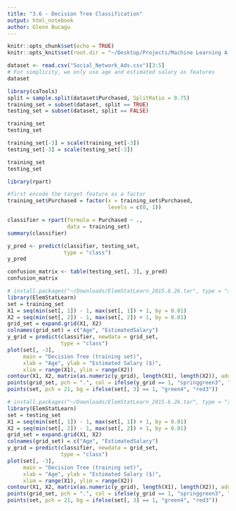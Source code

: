 ```yaml
---
title: "3.6 - Decision Tree Classification"
output: html_notebook
author: Glenn Bucagu
---
```


```r
knitr::opts_chunk$set(echo = TRUE)
knitr::opts_knit$set(root.dir = "~/Desktop/Projects/Machine Learning A-Z (Codes and Datasets)/Part 3 - Classification/Section 19 - Decision Tree Classification/R")
```


```r
dataset <- read.csv("Social_Network_Ads.csv")[3:5] 
# For simplicity, we only use age and estimated salary as features
dataset
```

```r

library(caTools)
split = sample.split(dataset$Purchased, SplitRatio = 0.75)
training_set = subset(dataset, split == TRUE)
testing_set = subset(dataset, split == FALSE)

training_set
testing_set

```

```r
training_set[-3] = scale(training_set[-3])
testing_set[-3] = scale(testing_set[-3])

training_set
testing_set

```


```r
library(rpart)

#first encode the target feature as a factor
training_set$Purchased = factor(x = training_set$Purchased,
                                levels = c(0, 1))

classifier = rpart(formula = Purchased ~ .,
                   data = training_set)
summary(classifier)

```


```r
y_pred <- predict(classifier, testing_set,
                  type = "class")
y_pred

```

```r
confusion_matrix <- table(testing_set[, 3], y_pred)
confusion_matrix

```

```r
# install.packages("~/Downloads/ElemStatLearn_2015.6.26.tar", type = "source", repos = NULL)
library(ElemStatLearn)
set = training_set
X1 = seq(min(set[, 1]) - 1, max(set[, 1]) + 1, by = 0.01)
X2 = seq(min(set[, 2]) - 1, max(set[, 2]) + 1, by = 0.01)
grid_set = expand.grid(X1, X2)
colnames(grid_set) = c("Age", "EstimatedSalary")
y_grid = predict(classifier, newdata = grid_set,
                 type = "class")
plot(set[, -3], 
     main = "Decision Tree (training set)", 
     xlab = "Age", ylab = "Estimated Salary ($)", 
     xlim = range(X1), ylim = range(X2))
contour(X1, X2, matrix(as.numeric(y_grid), length(X1), length(X2)), add = TRUE)
points(grid_set, pch = ".", col = ifelse(y_grid == 1, "springgreen3", "tomato"))
points(set, pch = 21, bg = ifelse(set[, 3] == 1, "green4", "red3"))


```



```r
# install.packages("~/Downloads/ElemStatLearn_2015.6.26.tar", type = "source", repos = NULL)
library(ElemStatLearn)
set = testing_set
X1 = seq(min(set[, 1]) - 1, max(set[, 1]) + 1, by = 0.01)
X2 = seq(min(set[, 2]) - 1, max(set[, 2]) + 1, by = 0.01)
grid_set = expand.grid(X1, X2)
colnames(grid_set) = c("Age", "EstimatedSalary")
y_grid = predict(classifier, newdata = grid_set,
                 type = "class")
plot(set[, -3], 
     main = "Decision Tree (training set)", 
     xlab = "Age", ylab = "Estimated Salary ($)", 
     xlim = range(X1), ylim = range(X2))
contour(X1, X2, matrix(as.numeric(y_grid), length(X1), length(X2)), add = TRUE)
points(grid_set, pch = ".", col = ifelse(y_grid == 1, "springgreen3", "tomato"))
points(set, pch = 21, bg = ifelse(set[, 3] == 1, "green4", "red3"))


```